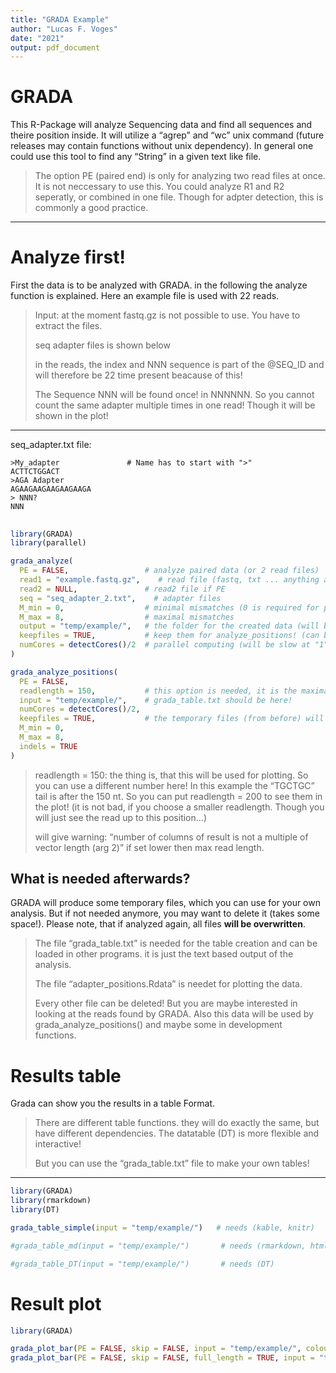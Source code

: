 ```yaml
---
title: "GRADA Example"
author: "Lucas F. Voges"
date: "2021"
output: pdf_document
---
```

# GRADA
This R-Package will analyze Sequencing data and find all sequences and theire position inside. It will utilize a "agrep" and "wc" unix command (future releases may contain functions without unix dependency). In general one could use this tool to find any "String" in a given text like file.

> The option PE (paired end) is only for analyzing two read files at once. It is not neccessary to use this. You could analyze R1 and R2 seperatly, or combined in one file. Though for adpter detection, this is commonly a good practice.

---

# Analyze first!
First the data is to be analyzed with GRADA. in the following the analyze function is explained. Here an example file is used with 22 reads.

> Input: at the moment fastq.gz is not possible to use. You have to extract the files.
>
> seq adapter files is shown below
>
> in the reads, the index and NNN sequence is part of the @SEQ_ID and will therefore be 22 time present beacause of this!
>
> The Sequence NNN will be found once! in NNNNNN. So you cannot count the same adapter multiple times in one read! Though it will be shown in the plot!

---

seq_adapter.txt file:
```DO_NOT_RUN
>My_adapter               # Name has to start with ">"
ACTTCTGGACT
>AGA Adapter
AGAAGAAGAAGAAGAAGA
> NNN?
NNN
```

\newpage
---

```r
library(GRADA)
library(parallel)

grada_analyze(
  PE = FALSE,                 # analyze paired data (or 2 read files)
  read1 = "example.fastq.gz",    # read file (fastq, txt ... anything agrep works with.)
  read2 = NULL,               # read2 file if PE
  seq = "seq_adapter_2.txt",    # adapter files
  M_min = 0,                  # minimal mismatches (0 is required for plotting.)
  M_max = 8,                  # maximal mismatches
  output = "temp/example/",   # the folder for the created data (will be large)
  keepfiles = TRUE,           # keep them for analyze_positions! (can be deleted on the fly for very big data...)
  numCores = detectCores()/2  # parallel computing (will be slow at "1")
)

grada_analyze_positions(
  PE = FALSE,
  readlength = 150,           # this option is needed, it is the maximal read length.
  input = "temp/example/",    # grada_table.txt should be here! 
  numCores = detectCores()/2,
  keepfiles = TRUE,           # the temporary files (from before) will be kept!
  M_min = 0, 
  M_max = 8,
  indels = TRUE
)
```

> readlength = 150: the thing is, that this will be used for plotting. So you can use a different number here! In this example the "TGCTGC" tail is after the 150 nt. So you can put readlength = 200 to see them in the plot! (it is not bad, if you choose a smaller readlength. Though you will just see the read up to this position...)
>
> will give warning: "number of columns of result is not a multiple of vector length (arg 2)" if set lower then max read length.

## What is needed afterwards?
GRADA will produce some temporary files, which you can use for your own analysis. But if not needed anymore, you may want to delete it (takes some space!). Please note, that if analyzed again, all files **will be overwritten**.

> The file "grada_table.txt" is needed for the table creation and can be loaded in other programs. it is just the text based output of the analysis.  
>
> The file "adapter_positions.Rdata" is needet for plotting the data.  
>
> Every other file can be deleted! But you are maybe interested in looking at the reads found by GRADA. Also this data will be used by grada_analyze_positions() and maybe some in development functions.

\newpage

# Results table
Grada can show you the results in a table Format.

> There are different table functions. they will do exactly the same, but have different dependencies. The datatable (DT) is more flexible and interactive!
>
> But you can use the "grada_table.txt" file to make your own tables!

---

```r
library(GRADA)
library(rmarkdown)
library(DT)

grada_table_simple(input = "temp/example/")   # needs (kable, knitr)

#grada_table_md(input = "temp/example/")       # needs (rmarkdown, html)

#grada_table_DT(input = "temp/example/")       # needs (DT)

```
\newpage
# Result plot

```r
library(GRADA)

grada_plot_bar(PE = FALSE, skip = FALSE, input = "temp/example/", colour = 2, M_min = 0, M_max=8, plot_row = 1, plot_col = 1)
grada_plot_bar(PE = FALSE, skip = FALSE, full_length = TRUE, input = "temp/example/", colour = 1, M_min = 0, M_max=8, plot_row = 1, plot_col = 1)
```

